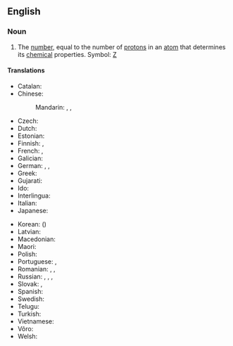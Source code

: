 {{also|atomic-number}}
==English==

===Noun===
{{en-noun}}
{{wikipedia}}

# {{lb|en|physics|chemistry}} The [[number]], equal to the number of [[proton]]s in an [[atom]] that determines its [[chemical]] properties. Symbol: [[Z]]

====Translations====
{{trans-top|number of protons}}
* Catalan: {{t+|ca|nombre atòmic|m}}
* Chinese:
*: Mandarin: {{t+|cmn|原子序數|sc=Hani}}, {{t+|cmn|原子序数|tr=yuánzǐ xùshù|sc=Hani}}, {{t+|cmn|原子序|tr=yuánzǐxù|sc=Hani}}
* Czech: {{t+|cs|atomové číslo|n}}
* Dutch: {{t+|nl|atoomnummer|n}}
* Estonian: {{t|et|aatominumber}}
* Finnish: {{t+|fi|järjestysluku}}, {{t+|fi|atomiluku}}
* French: {{t+|fr|numéro atomique|m}}, {{qualifier|less common}} {{t+|fr|nombre atomique|m}}
* Galician: {{t+|gl|número atómico|m}}
* German: {{t+|de|Ordnungszahl|f}}, {{t+|de|Kernladungszahl|f}}, {{t|de|Atomnummer|f}}
* Greek: {{t|el|ατομικός αριθμός}}
* Gujarati: {{t|gu|પરમાણુ ક્રમાંક}}
* Ido: {{t|io|atomala nombro}}
* Interlingua: {{t|ia|numero atomic}}
* Italian: {{t+|it|numero atomico}}
* Japanese: {{t+|ja|原子番号|tr=げんしばんごう, genshi bangō}}
{{trans-mid}}
* Korean: {{t+|ko|원자번호|tr=wonja beonho}} ({{t+|ko|原子番號}})
* Latvian: {{t+|lv|atomskaitlis|m}}
* Macedonian: {{t|mk|атомски број|m|tr=átomski broj}}
* Maori: {{t|mi|tau iraoho}}
* Polish: {{t+|pl|liczba atomowa|f}}
* Portuguese: {{t+|pt|número atômico}}, {{t+|pt|número atómico}}
* Romanian: {{t+|ro|număr atomic|n}}, {{t|ro|număr de ordine atomic|n}}, {{t|ro|număr de protoni}}
* Russian: {{t|ru|а́томное число́|n}}, {{t+|ru|а́томный но́мер|m}}, {{t|ru|заря́довое число́|c}} {{qualifier|а́томного ядра́}}, {{t+|ru|поря́дковый но́мер|m}} {{qualifier|хими́ческого элеме́нта}}
* Slovak: {{t|sk|atómové číslo|n}}, {{t|sk|protónové číslo|n}}
* Spanish: {{t+|es|número atómico}}
* Swedish: {{t+|sv|atomnummer|n}}
* Telugu: {{t+|te|పరమాణు సంఖ్య|sc=Telu}}
* Turkish: {{t+|tr|atom numarası}}
* Vietnamese: {{t|vi|số nguyên tử}}
* Võro: {{t|vro|aadomarv}}
* Welsh: {{t+|cy|rhif atomig|m}}
{{trans-bottom}}